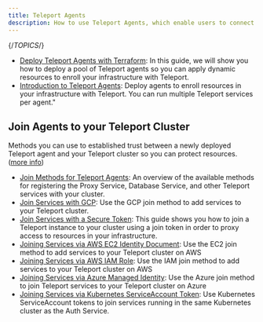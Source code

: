 ```yaml
---
title: Teleport Agents
description: How to use Teleport Agents, which enable users to connect to resources in your infrastructure.
---
```


{/*TOPICS*/}

- [Deploy Teleport Agents with Terraform](agents/deploy-agents-terraform.mdx): In this guide, we will show you how to deploy a pool of Teleport agents so you can apply dynamic resources to enroll your infrastructure with Teleport.
- [Introduction to Teleport Agents](agents/introduction.mdx): Deploy agents to enroll resources in your infrastructure with Teleport. You can run multiple Teleport services per agent."

## Join Agents to your Teleport Cluster

Methods you can use to established trust between a newly deployed Teleport agent and your Teleport cluster so you can protect resources. ([more info](agents/join-services-to-your-cluster.mdx))

- [Join Methods for Teleport Agents](agents/join-services-to-your-cluster/overview.mdx): An overview of the available methods for registering the Proxy Service, Database Service, and other Teleport services with your cluster.
- [Join Services with GCP](agents/join-services-to-your-cluster/gcp.mdx): Use the GCP join method to add services to your Teleport cluster.
- [Join Services with a Secure Token](agents/join-services-to-your-cluster/join-token.mdx): This guide shows you how to join a Teleport instance to your cluster using a join token in order to proxy access to resources in your infrastructure.
- [Joining Services via AWS EC2 Identity Document](agents/join-services-to-your-cluster/aws-ec2.mdx): Use the EC2 join method to add services to your Teleport cluster on AWS
- [Joining Services via AWS IAM Role](agents/join-services-to-your-cluster/aws-iam.mdx): Use the IAM join method to add services to your Teleport cluster on AWS
- [Joining Services via Azure Managed Identity](agents/join-services-to-your-cluster/azure.mdx): Use the Azure join method to join Teleport services to your Teleport cluster on Azure
- [Joining Services via Kubernetes ServiceAccount Token](agents/join-services-to-your-cluster/kubernetes.mdx): Use Kubernetes ServiceAccount tokens to join services running in the same Kubernetes cluster as the Auth Service.
